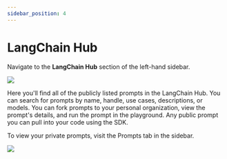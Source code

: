 ```yaml
---
sidebar_position: 4
---
```


# LangChain Hub

Navigate to the **LangChain Hub** section of the left-hand sidebar.

![](../static/langchain_hub.png)

Here you'll find all of the publicly listed prompts in the LangChain Hub.
You can search for prompts by name, handle, use cases, descriptions, or models. You can fork prompts to your personal organization, view the prompt's details, and run the prompt in the playground.
Any public prompt you can pull into your code using the SDK.

To view your private prompts, visit the Prompts tab in the sidebar.

![](../static/prompts_tab.png)